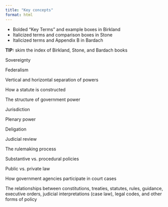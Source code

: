 ```yaml
---
title: "Key concepts"
format: html
---
```


- Bolded "Key Terms" and example boxes in Birkland
- Italicized terms and comparison boxes in Stone
- Italicized terms and Appendix B in Bardach

**TIP:** skim the index of Birkland, Stone, and Bardach books


Sovereignty

Federalism

Vertical and horizontal separation of powers

How a statute is constructed

The structure of government power

Jurisdiction

Plenary power

Deligation

Judicial review

The rulemaking process

Substantive vs. procedural policies 

Public vs. private law

How government agencies participate in court cases 

The relationships between constitutions, treaties, statutes, rules, guidance, executive orders, judicial interpretations (case law), legal codes, and other forms of policy